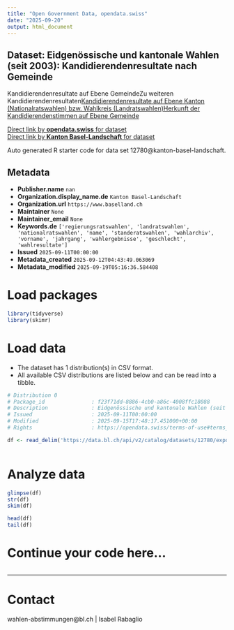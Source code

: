 ```yaml
---
title: "Open Government Data, opendata.swiss"
date: "2025-09-20"
output: html_document
---
```


## Dataset: Eidgenössische und kantonale Wahlen (seit 2003): Kandidierendenresultate nach Gemeinde

Kandidierendenresultate auf Ebene GemeindeZu weiteren Kandidierendenresultaten[Kandidierendenresultate auf Ebene Kanton (Nationalratswahlen) bzw. Wahlkreis (Landratswahlen)](https://data.bl.ch/explore/dataset/12770)[Herkunft der Kandidierendenstimmen auf Ebene Gemeinde](https://data.bl.ch/explore/dataset/12790)

[Direct link by **opendata.swiss** for dataset](https://opendata.swiss/de/dataset/eidgenossische-und-kantonale-wahlen-seit-2003-kandidierendenresultate-nach-gemeinde)<br>
[Direct link by **Kanton Basel-Landschaft** for dataset](https://data.bl.ch/explore/dataset/12780/)

Auto generated R starter code for data set 12780@kanton-basel-landschaft.

## Metadata

- **Publisher.name** `nan`
- **Organization.display_name.de** `Kanton Basel-Landschaft`
- **Organization.url** `https://www.baselland.ch`
- **Maintainer** `None`
- **Maintainer_email** `None`
- **Keywords.de** `['regierungsratswahlen', 'landratswahlen', 'nationalratswahlen', 'name', 'standeratswahlen', 'wahlarchiv', 'vorname', 'jahrgang', 'wahlergebnisse', 'geschlecht', 'wahlresultate']`
- **Issued** `2025-09-11T00:00:00`
- **Metadata_created** `2025-09-12T04:43:49.063069`
- **Metadata_modified** `2025-09-19T05:16:36.584408`


# Load packages

```r

library(tidyverse)
library(skimr)

```

# Load data

-   The dataset has 1 distribution(s) in CSV format.
-   All available CSV distributions are listed below and can be read into a tibble.

```r

# Distribution 0
# Package_id               : f23f71dd-8886-4cb0-a86c-4008ffc18088
# Description              : Eidgenössische und kantonale Wahlen (seit 2003): Kandidierendenresultate nach Gemeinde (csv)
# Issued                   : 2025-09-11T00:00:00
# Modified                 : 2025-09-15T17:48:17.451000+00:00
# Rights                   : https://opendata.swiss/terms-of-use#terms_by

df <- read_delim('https://data.bl.ch/api/v2/catalog/datasets/12780/exports/csv?use_labels=true')



```

# Analyze data

```r

glimpse(df)
str(df)
skim(df)

head(df)
tail(df)

```

# Continue your code here...

```r

```

------------------------------------------------------------------------

# Contact

wahlen-abstimmungen@bl.ch | Isabel Rabaglio
